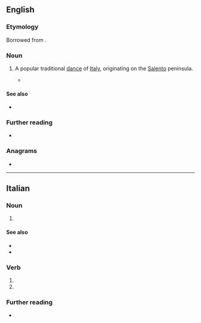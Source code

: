 ==English==

===Etymology===
Borrowed from {{bor|en|it|pizzica}}.

===Noun===
{{en-noun|?}}

# {{lb|en|dance}} A popular traditional [[dance]] of [[Italy]], originating on the [[Salento]] peninsula.
#* {{quote-journal|en|2007|January 19|The New York Times|Pop and Rock Listings|New York Times|url=http://www.nytimes.com/2007/01/19/arts/music/19pop.html
|passage=With strings, accordion, flute and lots of tambourine, it pays particular attention to the '''pizzica''', a galloping six-beat dance related to the tarantella and long used as a faith-healing cure for spider bites.}}

====See also====
* {{l|en|pizzicata}}

===Further reading===
* {{pedialite}}

===Anagrams===
* {{anagrams|en|a=aciipzz|Capizzi}}

----

==Italian==

===Noun===
{{it-noun|f}}

# {{lb|it|dance}} {{l|en|pizzica}}

====See also====
* {{l|it|tarantella}}
* {{l|it|tarantismo}}

===Verb===
{{head|it|verb form}}

# {{inflection of|it|pizzicare||3|s|pres|indc}}
# {{inflection of|it|pizzicare||2|s|impr}}

===Further reading===
* {{pedia|lang=it}}